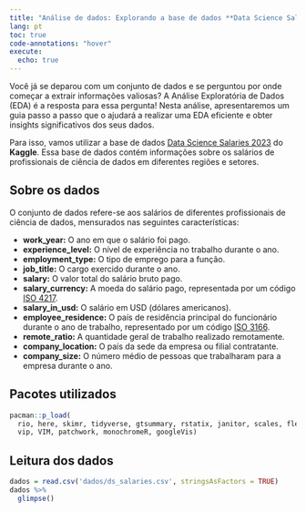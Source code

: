 ```yaml
---
title: "Análise de dados: Explorando a base de dados **Data Science Salaries 2023** do **Kaggle**"
lang: pt
toc: true
code-annotations: "hover"
execute:
  echo: true
---
```



Você já se deparou com um conjunto de dados e se perguntou por onde começar a extrair informações valiosas? A Análise Exploratória de Dados (EDA) é a resposta para essa pergunta! Nesta análise, apresentaremos um guia passo a passo que o ajudará a realizar uma EDA eficiente e obter insights significativos dos seus dados.

Para isso, vamos utilizar a base de dados [Data Science Salaries 2023](https://www.kaggle.com/datasets/arnabchaki/data-science-salaries-2023) do **Kaggle**. Essa base de dados contém informações sobre os salários de profissionais de ciência de dados em diferentes regiões e setores.

## Sobre os dados

O conjunto de dados refere-se aos salários de diferentes profissionais de ciência de dados, mensurados nas seguintes características:

  - **work_year:** O ano em que o salário foi pago.
  - **experience_level:** O nível de experiência no trabalho durante o ano.
  - **employment_type:** O tipo de emprego para a função.
  - **job_title:** O cargo exercido durante o ano.
  - **salary:** O valor total do salário bruto pago.
  - **salary_currency:** A moeda do salário pago, representada por um código [ISO 4217](https://pt.wikipedia.org/wiki/ISO_4217).
  - **salary_in_usd:** O salário em USD (dólares americanos).
  - **employee_residence:** O país de residência principal do funcionário durante o ano de trabalho, representado por um código [ISO 3166](https://www.iban.com/country-codes).
  - **remote_ratio:** A quantidade geral de trabalho realizado remotamente.
  - **company_location:** O país da sede da empresa ou filial contratante.
  - **company_size:** O número médio de pessoas que trabalharam para a empresa durante o ano.



## Pacotes utilizados

```r
pacman::p_load(
  rio, here, skimr, tidyverse, gtsummary, rstatix, janitor, scales, flextable, descriptr, treemapify, ggpubr, funModeling, ggalluvial,
  vip, VIM, patchwork, monochromeR, googleVis) 
```

## Leitura dos dados
 
```r
dados = read.csv('dados/ds_salaries.csv', stringsAsFactors = TRUE) 
dados %>% 
  glimpse()
```


